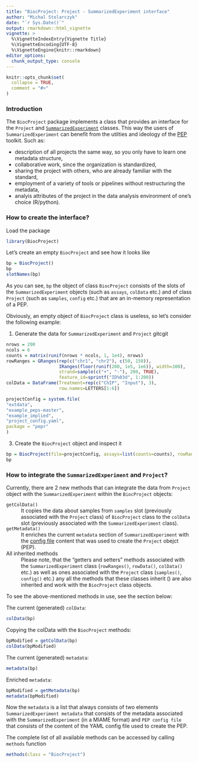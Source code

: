```yaml
---
title: "BiocProject: Project - SummarizedExperiment interface"
author: "Michal Stolarczyk"
date: "`r Sys.Date()`"
output: rmarkdown::html_vignette
vignette: >
  %\VignetteIndexEntry{Vignette Title}
  %\VignetteEncoding{UTF-8}
  %\VignetteEngine{knitr::rmarkdown}
editor_options: 
  chunk_output_type: console
---
```


```r
knitr::opts_chunk$set(
  collapse = TRUE,
  comment = "#>"
)
```

### Introduction

The `BiocProject` package implements a class that provides an interface for the `Project` and [`SummarizedExperiment`](https://bioconductor.org/packages/release/bioc/html/SummarizedExperiment.html) classes. This way the users of `SummarizedExperiment` can benefit from the utilties and ideology of the [PEP](https://pepkit.github.io/) toolkit. Such as: 

* description of all projects the same way, so you only have to learn one metadata structure,
* collaborative work, since the organization is standardized,
* sharing the project with others, who are already familiar with the standard,
* employment of a variety of tools or pipelines without restructuring the metadata,
* analyis attributes of the project in the data analysis environment of one's choice (R/python).

### How to create the interface?

Load the package
```r
library(BiocProject)
```
Let's create an empty `BiocProject` and see how it looks like
```r
bp = BiocProject()
bp
slotNames(bp)
```
As you can see, `bp` the object of class `BiocProject` consists of the slots of the `SummarizedExperiment` objects (such as `assays`, `colData` etc.) and of class `Project` (such as `samples`, `config` etc.) that are an in-memory representation of a PEP.

Obviously, an empty object of `BiocProject` class is useless, so let's consider the following example:

1. Generate the data for `SummarizedExperiment` and `Project`
gitcgit 
```r
nrows = 200
ncols = 6
counts = matrix(runif(nrows * ncols, 1, 1e4), nrows)
rowRanges = GRanges(rep(c("chr1", "chr2"), c(50, 150)),
                    IRanges(floor(runif(200, 1e5, 1e6)), width=100),
                    strand=sample(c("+", "-"), 200, TRUE),
                    feature_id=sprintf("ID%03d", 1:200))
colData = DataFrame(Treatment=rep(c("ChIP", "Input"), 3),
                    row.names=LETTERS[1:6])

projectConfig = system.file(
"extdata",
"example_peps-master",
"example_implied",
"project_config.yaml",
package = "pepr"
)

```

3. Create the `BiocProject` object and inspect it

```r
bp = BiocProject(file=projectConfig, assays=list(counts=counts), rowRanges=rowRanges, colData=colData)
bp
```

### How to integrate the `SummarizedExperiment` and `Project`?

Currently, there are 2 new methods that can integrate the data from `Project` object with the `SummarizedExperiment` within the `BiocProject` objects: 
<dl>
  <dt>`getColData()`</dt>
  <dd>It copies the data about samples from `samples` slot (previously associated with the `Project` class) of `BiocProject` class to the `colData` slot (previously associated with the `SummarizedExperiment` class).</dd>

  <dt>`getMetadata()`</dt>
  <dd>It enriches the current `metadata` section of `SummarizedExperiment` with the [config file](https://pepkit.github.io/docs/project_config/) content that was used to create the `Project` obejct (PEP).</dd>
  
  <dt>All inherited methods</dt>
  <dd>Please note, that the "getters and setters" methods associated with the `SummarizedExperiment` class (`rowRanges()`, `rowData()`, `colData()` etc.) as well as ones associated with the `Project` class (`samples()`, `config()` etc.) any all the methods that these classes inherit () are also inherited and work with the `BiocProject` class objects.</dd>
</dl>

To see the above-mentioned methods in use, see the section below:

The current (generated) `colData`:

```r
colData(bp)
```

Copying the colData with the `BiocProject` methods:

```r
bpModified = getColData(bp)
colData(bpModified)
```


The current (generated) `metadata`:

```r
metadata(bp)
```

Enriched `metadata`:

```r
bpModified = getMetadata(bp)
metadata(bpModified)
```

Now the `metadata` is a list that always consists of two elements `SummarizedExperiment metadata` that consists of the metadata associated with the `SummarizedExperiment` (in a MIAME format) and `PEP config file` that consists of the content of the YAML config file used to create the PEP.

The complete list of all available methods can be accessed by calling `methods` function

```r
methods(class = "BiocProject")
```



